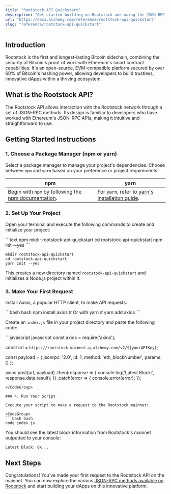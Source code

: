 ```yaml
---
title: "Rootstock API Quickstart"
description: "Get started building on Rootstock and using the JSON-RPC API"
url: "https://docs.alchemy.com/reference/rootstock-api-quickstart"
slug: "reference/rootstock-api-quickstart"
---
```



## Introduction

Rootstock is the first and longest-lasting Bitcoin sidechain, combining the security of Bitcoin's proof of work with Ethereum's smart contract capabilities. It's an open-source, EVM-compatible platform secured by over 60% of Bitcoin's hashing power, allowing developers to build trustless, innovative dApps within a thriving ecosystem.

## What is the Rootstock API?

The Rootstock API allows interaction with the Rootstock network through a set of JSON-RPC methods. Its design is familiar to developers who have worked with Ethereum's JSON-RPC APIs, making it intuitive and straightforward to use.

## Getting Started Instructions

### 1. Choose a Package Manager (npm or yarn)

Select a package manager to manage your project's dependencies. Choose between `npm` and `yarn` based on your preference or project requirements.

| npm                                                                                                                       | yarn                                                                                                |
| ------------------------------------------------------------------------------------------------------------------------- | --------------------------------------------------------------------------------------------------- |
| Begin with `npm` by following the [npm documentation](https://docs.npmjs.com/downloading-and-installing-node-js-and-npm). | For `yarn`, refer to [yarn's installation guide](https://classic.yarnpkg.com/lang/en/docs/install). |

### 2. Set Up Your Project

Open your terminal and execute the following commands to create and initialize your project:

<CodeGroup>
  ```text npm
  mkdir rootstock-api-quickstart
  cd rootstock-api-quickstart
  npm init --yes
  ```

  ```text yarn
  mkdir rootstock-api-quickstart
  cd rootstock-api-quickstart
  yarn init --yes
  ```
</CodeGroup>

This creates a new directory named `rootstock-api-quickstart` and initializes a Node.js project within it.

### 3. Make Your First Request

Install Axios, a popular HTTP client, to make API requests:

<CodeGroup>
  ```bash bash
  npm install axios
  # Or with yarn
  # yarn add axios
  ```
</CodeGroup>

Create an `index.js` file in your project directory and paste the following code:

<CodeGroup>
  ```javascript javascript
  const axios = require('axios');

  const url = `https://rootstock-mainnet.g.alchemy.com/v2/${yourAPIKey}`;

  const payload = {
    jsonrpc: '2.0',
    id: 1,
    method: 'eth_blockNumber',
    params: []
  };

  axios.post(url, payload)
    .then(response => {
      console.log('Latest Block:', response.data.result);
    })
    .catch(error => {
      console.error(error);
    });
  ```
</CodeGroup>

### 4. Run Your Script

Execute your script to make a request to the Rootstock mainnet:

<CodeGroup>
  ```bash bash
  node index.js
  ```
</CodeGroup>

You should see the latest block information from Rootstock's mainnet outputted to your console:

```
Latest Block: 0x...
```

## Next Steps

Congratulations! You've made your first request to the Rootstock API on the mainnet. You can now explore the various [JSON-RPC methods available on Rootstock](/reference/rootstock-api-endpoints) and start building your dApps on this innovative platform.
